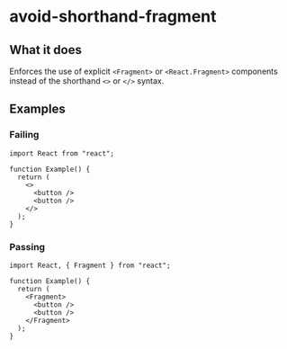 # avoid-shorthand-fragment

## What it does

Enforces the use of explicit `<Fragment>` or `<React.Fragment>` components instead of the shorthand `<>` or `</>` syntax.

## Examples

### Failing

```tsx
import React from "react";

function Example() {
  return (
    <>
      <button />
      <button />
    </>
  );
}
```

### Passing

```tsx
import React, { Fragment } from "react";

function Example() {
  return (
    <Fragment>
      <button />
      <button />
    </Fragment>
  );
}
```

